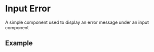 
<Meta title="InputError" component={InputError} />

# Input Error

A simple component used to display an error message under an input component

## Example

<Canvas>
  <Story name="Error Message">
    <InputGroup
      hasError
      name="email address"
      type="email"
      placeholder="Not an email"
      errorMessage="Email address provided is not a valid email address"
    ></InputGroup>
  </Story>
</Canvas>

<RenderHtmlMarkup component="InputError" story="Error Message" />
